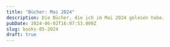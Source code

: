 ```yaml
---
title: "Bücher: Mai 2024"
description: Die Bücher, die ich im Mai 2024 gelesen habe.
pubDate: 2024-06-02T16:07:53.000Z
slug: books-05-2024
draft: true
---
```




<Epigraph
  quote="But time's a river, Locke, and we've always drifted farther down it than we think."
  cite="Father Chains to young Locke Lamora"
/>

<StolenFocus />

<Kafka />

<Wetter />
